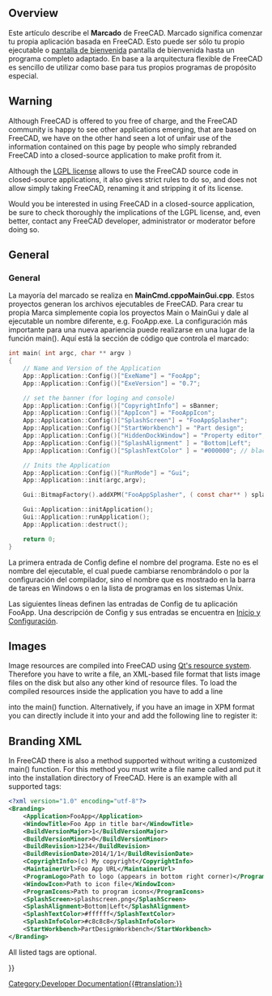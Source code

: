 <languages/>

{{Docnav
|[[Continuous_Integration|Continuous Integration]]
|[[Localisation|Localisation]]
}}

{{TOCright}}

==Overview== 

<div class="mw-translate-fuzzy">
Este artículo describe el '''Marcado''' de FreeCAD. Marcado significa comenzar tu propia aplicación basada en FreeCAD. Esto puede ser sólo tu propio ejecutable o [[Splash screen/es|pantalla de bienvenida]] pantalla de bienvenida hasta un programa completo adaptado. En base a la arquitectura flexible de FreeCAD es sencillo de utilizar como base para tus propios programas de propósito especial.
</div>

== Warning ==

Although FreeCAD is offered to you free of charge, and the FreeCAD community is happy to see other applications emerging, that are based on FreeCAD, we have on the other hand seen a lot of unfair use of the information contained on this page by people who simply rebranded FreeCAD into a closed-source application to make profit from it.

Although the [[License|LGPL license]] allows to use the FreeCAD source code in closed-source applications, it also gives strict rules to do so, and does not allow simply taking FreeCAD, renaming it and stripping it of its license.

Would you be interested in using FreeCAD in a closed-source application, be sure to check thoroughly the implications of the LGPL license, and, even better, contact any FreeCAD developer, administrator or moderator before doing so. 

== General ==

<div class="mw-translate-fuzzy">
=== General ===
La mayoría del marcado se realiza en '''MainCmd.cpp'' o ''MainGui.cpp'''. Estos proyectos generan los archivos ejecutables de FreeCAD. Para crear tu propia Marca simplemente copia los proyectos Main o MainGui y dale al ejecutable un nombre diferente, e.g. FooApp.exe. 
La configuración más importante para una nueva apariencia puede realizarse en una lugar de la función main(). Aquí está la sección de código que controla el marcado:
</div>

<!-- WARNING Do not modify the <syntaxhighligh> tag because of "{}" or pipe characters "|" included in the source code of the macro -->
<syntaxhighlight lang="C">
int main( int argc, char ** argv )
{
    // Name and Version of the Application
    App::Application::Config()["ExeName"] = "FooApp";
    App::Application::Config()["ExeVersion"] = "0.7";

    // set the banner (for loging and console)
    App::Application::Config()["CopyrightInfo"] = sBanner;
    App::Application::Config()["AppIcon"] = "FooAppIcon";
    App::Application::Config()["SplashScreen"] = "FooAppSplasher";
    App::Application::Config()["StartWorkbench"] = "Part design";
    App::Application::Config()["HiddenDockWindow"] = "Property editor";
    App::Application::Config()["SplashAlignment" ] = "Bottom|Left";
    App::Application::Config()["SplashTextColor" ] = "#000000"; // black

    // Inits the Application 
    App::Application::Config()["RunMode"] = "Gui";
    App::Application::init(argc,argv);

    Gui::BitmapFactory().addXPM("FooAppSplasher", ( const char** ) splash_screen);

    Gui::Application::initApplication();
    Gui::Application::runApplication();
    App::Application::destruct();

    return 0;
}
</syntaxhighlight>

La primera entrada de Config define el nombre del programa. Este no es el nombre del ejecutable, el cual puede cambiarse renombrándolo o por la configuración del compilador, sino el nombre que es mostrado en la barra de tareas en Windows o en la lista de programas en los sistemas Unix.

Las siguientes líneas definen las entradas de Config de tu aplicación FooApp. Una descripción de Config y sus entradas se encuentra en [[Start up and Configuration/es|Inicio y Configuración]].

== Images ==

Image resources are compiled into FreeCAD using [http://qt-project.org/doc/qt-4.8/resources.html Qt's resource system]. Therefore you have to write a {{FileName|.qrc}} file, an XML-based file format that lists image files on the disk but also any other kind of resource files. To load the compiled resources inside the application you have to add a line

{{Code|code=
Q_INIT_RESOURCE(FooApp); 
}}

into the main() function. Alternatively, if you have an image in XPM format you can directly include it into your {{FileName|main.cpp}} and add the following line to register it:

{{Code|code=
Gui::BitmapFactory().addXPM("FooAppSplasher", ( const char** ) splash_screen);
}}

== Branding XML ==

In FreeCAD there is also a method supported without writing a customized main() function. For this method you must write a file name called {{FileName|branding.xml}} and put it into the installation directory of FreeCAD. Here is an example with all supported tags:

<!-- WARNING Do not modify the <syntaxhighligh> tag because of "{}" or pipe characters "|" included in the source code of the macro -->
<syntaxhighlight lang="XML">
<?xml version="1.0" encoding="utf-8"?>
<Branding>
    <Application>FooApp</Application>
    <WindowTitle>Foo App in title bar</WindowTitle>
    <BuildVersionMajor>1</BuildVersionMajor>
    <BuildVersionMinor>0</BuildVersionMinor>
    <BuildRevision>1234</BuildRevision>
    <BuildRevisionDate>2014/1/1</BuildRevisionDate>
    <CopyrightInfo>(c) My copyright</CopyrightInfo>
    <MaintainerUrl>Foo App URL</MaintainerUrl>
    <ProgramLogo>Path to logo (appears in bottom right corner)</ProgramLogo>
    <WindowIcon>Path to icon file</WindowIcon>
    <ProgramIcons>Path to program icons</ProgramIcons>
    <SplashScreen>splashscreen.png</SplashScreen>
    <SplashAlignment>Bottom|Left</SplashAlignment>
    <SplashTextColor>#ffffff</SplashTextColor>
    <SplashInfoColor>#c8c8c8</SplashInfoColor>
    <StartWorkbench>PartDesignWorkbench</StartWorkbench>
</Branding>
</syntaxhighlight>

All listed tags are optional.


<div class="mw-translate-fuzzy">
{{docnav/es|Testing/es|Localisation/es}}
</div>

{{Userdocnavi{{#translation:}}}}
[[Category:Developer Documentation{{#translation:}}]]